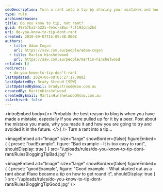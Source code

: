 ```yaml
---
seoDescription: Turn a rant into a tip by sharing your mistakes and how to avoid them, making you a more empathetic and helpful blogger.
type: rule
archivedreason:
title: Do you know to tip, not rant?
guid: 49757ba3-5225-4e5c-a8ac-7cf193cda2bd
uri: do-you-know-to-tip-dont-rant
created: 2010-09-07T16:09:48.000Z
authors:
  - title: Adam Cogan
    url: https://ssw.com.au/people/adam-cogan
  - title: Martin Hinshelwood
    url: https://ssw.com.au/people/martin-hinshelwood
related: []
redirects:
  - do-you-know-to-tip-don’t-rant
lastUpdated: 2024-06-08T03:27:17.000Z
lastUpdatedBy: Brady Stroud [SSW]
lastUpdatedByEmail: bradystroud@ssw.com.au
createdBy: MartinHinshelwood
createdByEmail: MartinHinshelwood@ssw.com.au
isArchived: false
---
```


<introEmbed
  body={<>
Probably the best reason to blog is when you have made a mistake, especially if you were pulled up for it by a peer. Post about the mistake you made, why you made it and how you are going to try and avoided it in the future.
  </>}
/>
Turn a rant into a tip…

<imageEmbed
  alt="Image"
  size="large"
  showBorder={false}
  figureEmbed={ {
    preset: "badExample",
    figure: "Bad example – It is too easy to rant",
    shouldDisplay: true
  } }
  src="/uploads/rules/do-you-know-to-tip-dont-rant/RulesBloggingTipBad.jpg"
/>


<imageEmbed
  alt="Image"
  size="large"
  showBorder={false}
  figureEmbed={ {
    preset: "goodExample",
    figure: "Good example – What started out as a rant about Plaxo became a tip on how to get round it",
    shouldDisplay: true
  } }
  src="/uploads/rules/do-you-know-to-tip-dont-rant/RulesBloggingTipGood.jpg"
/>
